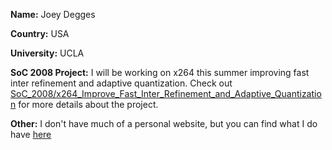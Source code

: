 '''Name:''' Joey Degges

'''Country:''' USA

'''University:''' UCLA

'''SoC 2008 Project:''' I will be working on x264 this summer improving fast inter refinement and adaptive quantization. Check out [[SoC_2008/x264_Improve_Fast_Inter_Refinement_and_Adaptive_Quantization]] for more details about the project.

'''Other:''' I don't have much of a personal website, but you can find what I do have [http://jdegges.googlepages.com/ here]